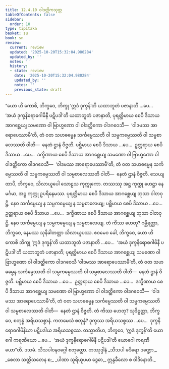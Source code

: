 ```yaml
---
title: 12.4.10 ဝါဒတ္ထိကသုတ္တ
tableOfContents: false
sidebar:
  order: 10
type: tipitaka
basket: su
book: sn
review:
  current: review
  updated: '2025-10-20T15:32:04.980284'
  updated_by: ''
  notes: ''
  history:
  - state: review
    date: '2025-10-20T15:32:04.980284'
    updated_by: ''
    notes: ''
    previous_state: draft
---
```



<DynamicBreadcrumb />


<ReviewStatus review={frontmatter.review} showDetails={true} />

<HypothesisAnnotation frontmatter={frontmatter} />

<Division number="1110" book="sn" e="ch" v="18" p="445">

<Paragraph number="2348" book="sn">
“ယော ဟိ ကောစိ, ဘိက္ခဝေ, ဘိက္ခု ‘ဣဒံ ဒုက္ခန်’တိ ယထာဘူတံ ပဇာနာတိ …ပေ…  ‘အယံ ဒုက္ခနိရောဓဂါမိနီ ပဋိပဒါ’တိ ယထာဘူတံ ပဇာနာတိ, ပုရတ္ထိမာယ စေပိ ဒိသာယ အာဂစ္ဆေယျ သမဏော ဝါ ဗြာဟ္မဏော ဝါ ဝါဒတ္ထိကော ဝါဒဂဝေသီ—  ‘ဝါဒမဿ အာရောပေဿာမီ’တိ, တံ ဝတ သဟဓမ္မေန သင်္ကမ္ပေဿတိ ဝါ သမ္ပကမ္ပေဿတိ ဝါ သမ္ပစာလေဿတိ ဝါတိ—  နေတံ ဌာနံ ဝိဇ္ဇတိ. ပစ္ဆိမာယ စေပိ ဒိသာယ …ပေ…  ဥတ္တရာယ စေပိ ဒိသာယ …ပေ…  ဒက္ခိဏာယ စေပိ ဒိသာယ အာဂစ္ဆေယျ သမဏော ဝါ ဗြာဟ္မဏော ဝါ ဝါဒတ္ထိကော ဝါဒဂဝေသီ—  ‘ဝါဒမဿ အာရောပေဿာမီ’တိ, တံ ဝတ သဟဓမ္မေန သင်္ကမ္ပေဿတိ ဝါ သမ္ပကမ္ပေဿတိ ဝါ သမ္ပစာလေဿတိ ဝါတိ—  နေတံ ဌာနံ ဝိဇ္ဇတိ.
</Paragraph>

<Paragraph number="2349" book="sn">
သေယျထာပိ, ဘိက္ခဝေ, သိလာယူပေါ သောဠသ ကုက္ကုကော. တဿဿု အဋ္ဌ ကုက္ကု ဟေဋ္ဌာ နေမင်္ဂမာ, အဋ္ဌ ကုက္ကု ဥပရိနေမဿ. ပုရတ္ထိမာယ စေပိ ဒိသာယ အာဂစ္ဆေယျ ဘုသာ ဝါတဝုဋ္ဌိ, နေဝ သင်္ကမ္ပေယျ န သမ္ပကမ္ပေယျ န သမ္ပစာလေယျ; ပစ္ဆိမာယ စေပိ ဒိသာယ …ပေ…  ဥတ္တရာယ စေပိ ဒိသာယ …ပေ…  ဒက္ခိဏာယ စေပိ ဒိသာယ အာဂစ္ဆေယျ ဘုသာ ဝါတဝုဋ္ဌိ, နေဝ သင်္ကမ္ပေယျ န သမ္ပကမ္ပေယျ န သမ္ပစာလေယျ. တံ ကိဿ ဟေတု? ဂမ္ဘီရတ္တာ, ဘိက္ခဝေ, နေမဿ သုနိခါတတ္တာ သိလာယူပဿ. ဧဝမေဝ ခေါ, ဘိက္ခဝေ, ယော ဟိ ကောစိ ဘိက္ခု ‘ဣဒံ ဒုက္ခန်’တိ ယထာဘူတံ ပဇာနာတိ …ပေ…  ‘အယံ ဒုက္ခနိရောဓဂါမိနီ ပဋိပဒါ’တိ ယထာဘူတံ ပဇာနာတိ; ပုရတ္ထိမာယ စေပိ ဒိသာယ အာဂစ္ဆေယျ သမဏော ဝါ ဗြာဟ္မဏော ဝါ ဝါဒတ္ထိကော ဝါဒဂဝေသီ ‘ဝါဒမဿ အာရောပေဿာမီ’တိ, တံ ဝတ သဟဓမ္မေန သင်္ကမ္ပေဿတိ ဝါ သမ္ပကမ္ပေဿတိ ဝါ သမ္ပစာလေဿတိ ဝါတိ—  နေတံ ဌာနံ ဝိဇ္ဇတိ. ပစ္ဆိမာယ စေပိ ဒိသာယ …ပေ…  ဥတ္တရာယ စေပိ ဒိသာယ …ပေ…  ဒက္ခိဏာယ စေပိ ဒိသာယ အာဂစ္ဆေယျ သမဏော ဝါ ဗြာဟ္မဏော ဝါ ဝါဒတ္ထိကော ဝါဒဂဝေသီ—  ‘ဝါဒမဿ အာရောပေဿာမီ’တိ, တံ ဝတ သဟဓမ္မေန သင်္ကမ္ပေဿတိ ဝါ သမ္ပကမ္ပေဿတိ ဝါ သမ္ပစာလေဿတိ ဝါတိ—  နေတံ ဌာနံ ဝိဇ္ဇတိ. တံ ကိဿ ဟေတု? သုဒိဋ္ဌတ္တာ, ဘိက္ခဝေ, စတုန္နံ အရိယသစ္စာနံ. ကတမေသံ စတုန္နံ? ဒုက္ခဿ အရိယသစ္စဿ …ပေ…  ဒုက္ခနိရောဓဂါမိနိယာ ပဋိပဒါယ အရိယသစ္စဿ.
</Paragraph>

<Paragraph number="2350" book="sn">
တသ္မာတိဟ, ဘိက္ခဝေ, ‘ဣဒံ ဒုက္ခန်’တိ ယောဂေါ ကရဏီယော …ပေ…  ‘အယံ ဒုက္ခနိရောဓဂါမိနီ ပဋိပဒါ’တိ ယောဂေါ ကရဏီယော”တိ.

</Paragraph>
</Division>

<Paragraph number="2351" type="center" book="sn">
ဒသမံ.



</Paragraph>

<Paragraph number="2352" type="center" book="sn">
သီသပါဝနဝဂ္ဂေါ စတုတ္ထော.



</Paragraph>

<Paragraph number="2353" type="center" book="sn">
တဿုဒ္ဒါနံ


</Paragraph>

<Paragraph number="2354" type="verses" book="sn">
_သီသပါ ခဒိရော ဒဏ္ဍော,_  
_စေလာ သတ္တိသတေန စ;_  
_ပါဏာ သူရိယူပမာ ဒွေဓာ,_  
ဣန္ဒခီလော စ ဝါဒိနောတိ._
</Paragraph>